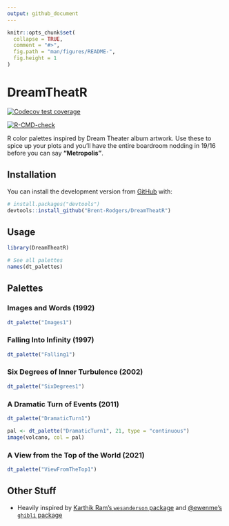 ```yaml
---
output: github_document
---
```


<!-- README.md is generated from README.Rmd. Please edit that file -->

```r
knitr::opts_chunk$set(
  collapse = TRUE,
  comment = "#>",
  fig.path = "man/figures/README-",
  fig.height = 1
)
```

# DreamTheatR

<!-- badges: start -->

[![Codecov test coverage](https://codecov.io/gh/Brent-Rodgers/DreamTheatR/branch/main/graph/badge.svg)](https://app.codecov.io/gh/Brent-Rodgers/DreamTheatR?branch=main)

[![R-CMD-check](https://github.com/Brent-Rodgers/DreamTheatR/actions/workflows/check-standard.yaml/badge.svg)](https://github.com/Brent-Rodgers/DreamTheatR/actions/workflows/check-standard.yaml)
<!-- badges: end -->

R color palettes inspired by Dream Theater album artwork. Use these to spice up your plots and you'll have the entire boardroom nodding in 19/16 before you can say **"Metropolis"**.

## Installation

You can install the development version from [GitHub](https://github.com/) with:

``` r
# install.packages("devtools")
devtools::install_github("Brent-Rodgers/DreamTheatR")
```

## Usage

```r
library(DreamTheatR)

# See all palettes
names(dt_palettes)
```

## Palettes

### Images and Words (1992)

```r
dt_palette("Images1")
```

### Falling Into Infinity (1997)

```r
dt_palette("Falling1")
```

### Six Degrees of Inner Turbulence (2002)

```r
dt_palette("SixDegrees1")
```

### A Dramatic Turn of Events (2011)

```r
dt_palette("DramaticTurn1")
```

```r
pal <- dt_palette("DramaticTurn1", 21, type = "continuous")
image(volcano, col = pal)
```

### A View from the Top of the World (2021)

```r
dt_palette("ViewFromTheTop1")
```

## Other Stuff

-   Heavily inspired by [Karthik Ram's `wesanderson` package](https://github.com/karthik/wesanderson) and [\@ewenme's `ghibli` package](https://github.com/ewenme/ghibli)
